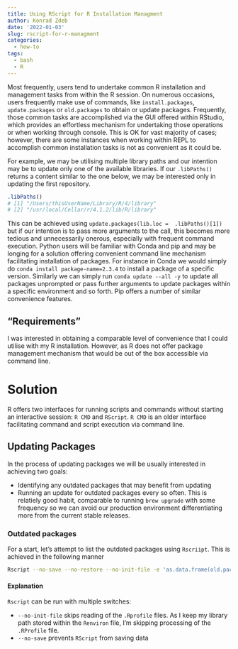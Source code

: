 ```yaml
---
title: Using RScript for R Installation Managment
author: Konrad Zdeb
date: '2022-01-03'
slug: rscript-for-r-managment
categories:
  - how-to
tags:
  - bash
  - R
---
```


Most frequently, users tend to undertake common R installation and management tasks from within the R session. On numerous occasions, users frequently make use of commands, like `install.packages`, `update.packages` or `old.packages` to obtain or update packages. Frequently, those common tasks are accomplished via the GUI offered within RStudio, which provides an effortless mechanism for undertaking those operations or when working through console. This is OK for vast majority of cases; however, there are some instances when working within REPL to accomplish common installation tasks is not as convenient as it could be. 

For example, we may be utilising multiple library paths and our intention may be to update only one of the available libraries. If our `.libPaths()` returns a content similar to the one below, we may be interested only in updating the first repository.

```r
.libPaths()
# [1] "/Users/thisUserName/Library/R/4/library"
# [2] "/usr/local/Cellar/r/4.1.2/lib/R/library"
```
This can be achieved using `update.packages(lib.loc =  .libPaths()[1])` but if our intention is to pass more arguments to the call, this becomes more tedious and unnecessarily onerous, especially with frequent command execution. Python users will be familiar with Conda and pip and may be longing for a solution offering convenient command line mechanism facilitating installation of packages. For instance in Conda we would simply do `conda install package-name=2.3.4` to install a package of a specific version. Similarly we can simply run `conda update --all -y` to update all packages unprompted or pass further arguments to update packages within a specific environment and so forth. Pip offers a number of similar convenience features.

## "Requirements"

I was interested in obtaining a comparable level of convenience that I could utilise with my R installation. However, as R does not offer package management mechanism that would be out of the box accessible via command line. 

# Solution

R offers two interfaces for running scripts and commands without starting an interactive session: `R CMD` and `RScript`. `R CMD` is an older interface facilitating command and script execution via command line. 

## Updating Packages

In the process of updating packages we will be usually interested in achieving two goals:

* Identifying any outdated packages that may benefit from updating
* Running an update for outdated packages every so often. This is relatiely good habit, comparable to running `brew upgrade` with some frequency so we can avoid our production environment differentiating more from the current stable releases.

### Outdated packages

For a start, let's attempt to list the outdated packages using `Rscriipt`. This is achieved in the following manner

```bash
Rscript --no-save --no-restore --no-init-file -e 'as.data.frame(old.packages(repos = "https://cran.rstudio.com"))[,-c(1,6)]'
```

#### Explanation

`Rscript` can be run with multiple switches:

* `--no-init-file` skips reading of the `.Rprofile` files. As I keep my library path stored within the `Renviron` file, I'm skipping processing of the `.RProfile` file.
* `--no-save` prevents `RScript` from saving data


